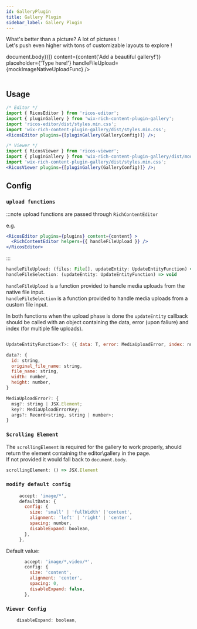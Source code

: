 ```yaml
---
id: GalleryPlugin
title: Gallery Plugin
sidebar_label: Gallery Plugin
---
```



What's better than a picture? A lot of pictures ! <br />
Let's push even higher with tons of customizable layouts to explore !

<div className="card">
  <RicosEditorWithHelpers
    plugins={[pluginGallery({scrollingElement: () => document.body})]} 
    content={content('Add a beautiful gallery!')}
    placeholder={'Type here!'}
    handleFileUpload={mockImageNativeUploadFunc}
  />
</div>
<br />

## Usage

```jsx
/* Editor */
import { RicosEditor } from 'ricos-editor';
import { pluginGallery } from 'wix-rich-content-plugin-gallery';
import 'ricos-editor/dist/styles.min.css';
import 'wix-rich-content-plugin-gallery/dist/styles.min.css';
<RicosEditor plugins={[pluginGallery(GalleryConfig)]} />;

/* Viewer */
import { RicosViewer } from 'ricos-viewer';
import { pluginGallery } from 'wix-rich-content-plugin-gallery/dist/module.viewer';
import 'wix-rich-content-plugin-gallery/dist/styles.min.css';
<RicosViewer plugins={[pluginGallery(GalleryConfig)]} />;
```

## Config

### `upload functions`

:::note
upload functions are passed through `RichContentEditor`

e.g.

```jsx
<RicosEditor plugins={plugins} content={content} >
  <RichContentEditor helpers={{ handleFileUpload }} />
</RicosEditor>
```
:::

```jsx
handleFileUpload: (files: File[], updateEntity: UpdateEntityFunction) => void
handleFileSelection: (updateEntity: UpdateEntityFunction) => void
```

`handleFileUpload` is a function provided to handle media uploads from the native file input. <br />
`handleFileSelection` is a function provided to handle media uploads from a custom file input.

In both functions when the upload phase is done the `updateEntity` callback should be called with an object containing the data, error (upon faliure) and index (for multiple file uploads).

```jsx

UpdateEntityFunction<T>: ({ data: T, error: MediaUploadError, index: number }) => void

data?: {
  id: string,
  original_file_name: string,
  file_name: string,
  width: number,
  height: number,
}

MediaUploadError?: {
  msg?: string | JSX.Element;
  key?: MediaUploadErrorKey;
  args?: Record<string, string | number>;
}
```

### `Scrolling Element`

The `scrollingElement` is required for the gallery to work properly, should return the element containing the editor\gallery in the page. <br />
If not provided it would fall back to `document.body`.

```jsx
scrollingElement: () => JSX.Element
```

### `modify default config`

```jsx
     accept: 'image/*',
     defaultData: {
       config: {
         size: 'small' | 'fullWidth' |'content',
         alignment: 'left' | 'right' | 'center',
         spacing: number,
         disableExpand: boolean,
       },
     },
```

Default value:

```jsx
       accept: 'image/*,video/*',
       config: {
         size: 'content',
         alignment: 'center',
         spacing: 0,
         disableExpand: false,
       },
```

### `Viewer Config`

```jsx
    disableExpand: boolean,
```

<br />
